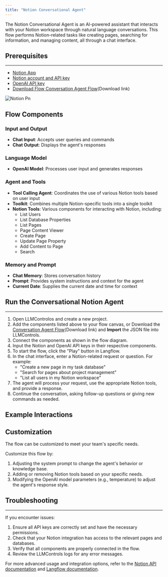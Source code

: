 ```yaml
---
title: "Notion Conversational Agent"
---
```


The Notion Conversational Agent is an AI-powered assistant that interacts with your Notion workspace through natural language conversations. This flow performs Notion-related tasks like creating pages, searching for information, and managing content, all through a chat interface.

## **Prerequisites**[**​**](https://docs.langflow.org/integrations/notion/notion-agent-conversational#prerequisites)

---

- [Notion App](/Integrations/Notion/notion-setup)
- [Notion account and API key](https://www.notion.so/my-integrations)
- [OpenAI API key](https://platform.openai.com/account/api-keys)
- [Download Flow Conversation Agent Flow](https://docs.langflow.org/assets/files/Conversational_Notion_Agent-29ab60cb11e52e7bbb1a4917f4799629.json)(Download link)

![Notion Pn](/images/notion.png)

## **Flow Components**[**​**](https://docs.langflow.org/integrations/notion/notion-agent-conversational#flow-components)

### **Input and Output**[**​**](https://docs.langflow.org/integrations/notion/notion-agent-conversational#input-and-output)

- **Chat Input**: Accepts user queries and commands
- **Chat Output**: Displays the agent's responses

### **Language Model**

- **OpenAI Model**: Processes user input and generates responses

### **Agent and Tools**[**​**](https://docs.langflow.org/integrations/notion/notion-agent-conversational#agent-and-tools)

- **Tool Calling Agent**: Coordinates the use of various Notion tools based on user input
- **Toolkit**: Combines multiple Notion-specific tools into a single toolkit
- **Notion Tools**: Various components for interacting with Notion, including:
  - List Users
  - List Database Properties
  - List Pages
  - Page Content Viewer
  - Create Page
  - Update Page Property
  - Add Content to Page
  - Search

### **Memory and Prompt**

- **Chat Memory**: Stores conversation history
- **Prompt**: Provides system instructions and context for the agent
- **Current Date**: Supplies the current date and time for context

## **Run the Conversational Notion Agent**[**​**](https://docs.langflow.org/integrations/notion/notion-agent-conversational#run-the-conversational-notion-agent)

---

1. Open LLMControlos and create a new project.
2. Add the components listed above to your flow canvas, or Download the [Conversation Agent Flow](https://docs.langflow.org/assets/files/Conversational_Notion_Agent-29ab60cb11e52e7bbb1a4917f4799629.json)(Download link) and **Import** the JSON file into LLMControls.
3. Connect the components as shown in the flow diagram.
4. Input the Notion and OpenAI API keys in their respective components.
5. To start the flow, click the "Play" button in Langflow.
6. In the chat interface, enter a Notion-related request or question. For example:
   - "Create a new page in my task database"
   - "Search for pages about project management"
   - "List all users in my Notion workspace"
7. The agent will process your request, use the appropriate Notion tools, and provide a response.
8. Continue the conversation, asking follow-up questions or giving new commands as needed.

## **Example Interactions**

## **Customization**

The flow can be customized to meet your team's specific needs.

Customize this flow by:

1. Adjusting the system prompt to change the agent's behavior or knowledge base.
2. Adding or removing Notion tools based on your specific needs.
3. Modifying the OpenAI model parameters (e.g., temperature) to adjust the agent's response style.

## **Troubleshooting**[**​**](https://docs.langflow.org/integrations/notion/notion-agent-conversational#troubleshooting)

---

If you encounter issues:

1. Ensure all API keys are correctly set and have the necessary permissions.
2. Check that your Notion integration has access to the relevant pages and databases.
3. Verify that all components are properly connected in the flow.
4. Review the LLMControls logs for any error messages.

For more advanced usage and integration options, refer to the [Notion API documentation](https://developers.notion.com/) and [Langflow documentation](/welcome).